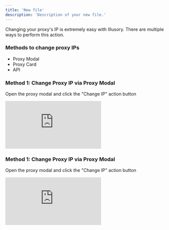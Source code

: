 ```yaml
---
title: 'New file'
description: 'Description of your new file.'
---
```


Changing your proxy's IP is extremely easy with Illusory. There are multiple ways to perform this action.

### Methods to change proxy IPs

- Proxy Modal
- Proxy Card
- API

### Method 1: Change Proxy IP via Proxy Modal

Open the proxy modal and click the "Change IP" action button

<iframe
  src="https://demo.arcade.software/DO70TU5PpFbCsQm2OFTy?embed"
  title="Change Proxy IP (Modal)"
  frameborder="0"
  loading="lazy"
  webkitallowfullscreen
  mozallowfullscreen
  allowfullscreen
  style={{
    background: '#000000',
    width: '100%',
    height: '100vh',
    maxHeight: '500px',
    maxWidth: '700px',
    colorScheme: 'none'
  }}></iframe>

### Method 1: Change Proxy IP via Proxy Modal

Open the proxy modal and click the "Change IP" action button

<iframe
  src="https://demo.arcade.software/DO70TU5PpFbCsQm2OFTy?embed"
  title="Change Proxy IP (Modal)"
  frameborder="0"
  loading="lazy"
  webkitallowfullscreen
  mozallowfullscreen
  allowfullscreen
  style={{
    background: '#000000',
    width: '100%',
    height: '100vh',
    maxHeight: '500px',
    maxWidth: '700px',
    colorScheme: 'none'
  }}></iframe>
